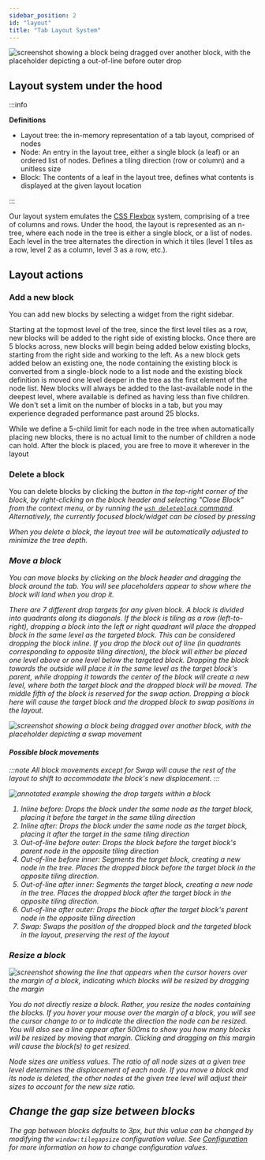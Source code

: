 ```yaml
---
sidebar_position: 2
id: "layout"
title: "Tab Layout System"
---
```



<PlatformProvider>
<PlatformToggleButton/>

![screenshot showing a block being dragged over another block, with the placeholder depicting a out-of-line before outer drop](./img/drag-edge.png)

## Layout system under the hood

:::info

**Definitions**

- Layout tree: the in-memory representation of a tab layout, comprised of nodes
- Node: An entry in the layout tree, either a single block (a leaf) or an ordered list of nodes. Defines a tiling direction (row or column) and a unitless size
- Block: The contents of a leaf in the layout tree, defines what contents is displayed at the given layout location

:::

Our layout system emulates the [CSS Flexbox](https://developer.mozilla.org/en-US/docs/Web/CSS/CSS_flexible_box_layout/Basic_concepts_of_flexbox) system, comprising of a tree of columns and rows. Under the hood, the layout is represented as an n-tree, where each node in the tree is either a single block, or a list of nodes. Each level in the tree alternates the direction in which it tiles (level 1 tiles as a row, level 2 as a column, level 3 as a row, etc.).

## Layout actions

### Add a new block

You can add new blocks by selecting a widget from the right sidebar.

Starting at the topmost level of the tree, since the first level tiles as a row, new blocks will be added to the right side of existing blocks. Once there are 5 blocks across, new blocks will begin being added below existing blocks, starting from the right side and working to the left. As a new block gets added below an existing one, the node containing the existing block is converted from a single-block node to a list node and the existing block definition is moved one level deeper in the tree as the first element of the node list. New blocks will always be added to the last-available node in the deepest level, where available is defined as having less than five children. We don't set a limit on the number of blocks in a tab, but you may experience degraded performance past around 25 blocks.

While we define a 5-child limit for each node in the tree when automatically placing new blocks, there is no actual limit to the number of children a node can hold. After the block is placed, you are free to move it wherever in the layout

### Delete a block

You can delete blocks by clicking the <i className="fa-sharp fa-xmark-large"/> button in the top-right corner of the block, by right-clicking on the block header and selecting "Close Block" from the context menu, or by running the [`wsh deleteblock` command](./wsh#deleteblock). Alternatively, the currently focused block/widget can be closed by pressing <Kbd k="Cmd:w"/>

When you delete a block, the layout tree will be automatically adjusted to minimize the tree depth.

### Move a block

You can move blocks by clicking on the block header and dragging the block around the tab. You will see placeholders appear to show where the block will land when you drop it.

There are 7 different drop targets for any given block. A block is divided into quadrants along its diagonals. If the block is tiling as a row (left-to-right), dropping a block into the left or right quadrant will place the dropped block in the same level as the targeted block. This can be considered dropping the block inline. If you drop the block out of line (in quadrants corresponding to opposite tiling direction), the block will either be placed one level above or one level below the targeted block. Dropping the block towards the outside will place it in the same level as the target block's parent, while dropping it towards the center of the block will create a new level, where both the target block and the dropped block will be moved. The middle fifth of the block is reserved for the swap action. Dropping a block here will cause the target block and the dropped block to swap positions in the layout.

![screenshot showing a block being dragged over another block, with the placeholder depicting a swap movement](./img/drag-swap.png)

#### Possible block movements

:::note
All block movements except for Swap will cause the rest of the layout to shift to accommodate the block's new displacement.
:::

![annotated example showing the drop targets within a block](./img/block-drag-example.jpg)

1. Inline before: Drops the block under the same node as the target block, placing it before the target in the same tiling direction
2. Inline after: Drops the block under the same node as the target block, placing it after the target in the same tiling direction
3. Out-of-line before outer: Drops the block before the target block's parent node in the opposite tiling direction
4. Out-of-line before inner: Segments the target block, creating a new node in the tree. Places the dropped block before the target block in the opposite tiling direction.
5. Out-of-line after inner: Segments the target block, creating a new node in the tree. Places the dropped block after the target block in the opposite tiling direction.
6. Out-of-line after outer: Drops the block after the target block's parent node in the opposite tiling direction
7. Swap: Swaps the position of the dropped block and the targeted block in the layout, preserving the rest of the layout

### Resize a block

![screenshot showing the line that appears when the cursor hovers over the margin of a block, indicating which blocks will be resized by dragging the margin](./img/node-resize.png)

You do not directly resize a block. Rather, you resize the nodes containing the blocks. If you hover your mouse over the margin of a block, you will see the cursor change to <i className="fa-sharp fa-arrows-left-right"/> or <i className="fa-sharp fa-arrows-up-down"/> to indicate the direction the node can be resized. You will also see a line appear after 500ms to show you how many blocks will be resized by moving that margin. Clicking and dragging on this margin will cause the block(s) to get resized.

Node sizes are unitless values. The ratio of all node sizes at a given tree level determines the displacement of each node. If you move a block and its node is deleted, the other nodes at the given tree level will adjust their sizes to account for the new size ratio.

## Change the gap size between blocks

The gap between blocks defaults to 3px, but this value can be changed by modifying the `window:tilegapsize` configuration value. See [Configuration](./config) for more information on how to change configuration values.

</PlatformProvider>
